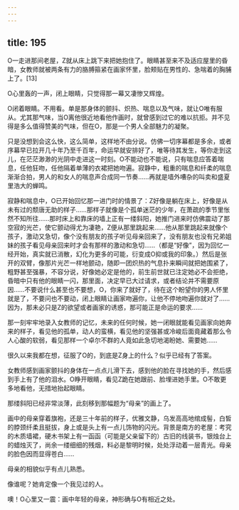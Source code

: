 ```yaml
---
---
---
```

title: 195
---



O一走进那间老屋，Z就从床上跳下来把她抱住了。眼睛甚至来不及适应屋里的昏暗，女教师就被两条有力的胳膊箍紧在画家怀里，脸颊贴在男性的、急喘着的胸脯上了。[13]

O心里轰的一声，闭上眼睛，只觉得那一幕又凄惨又辉煌。

O闭着眼睛。不用看。单是那身体的颤抖、炽热、喘息以及气味，就让O唯有服从。尤其那气味，当O离他很近地看他作画时，就曾感到过它的难以抗拒。并不见得是多么值得赞美的气味，但在O，那是一个男人全部魅力的凝聚。

只是没想到会这么快，这么简单，这样地不由分说。仿佛一切序幕都是多余，或者序幕早已拉开几十年乃至千百年，命运早就安排好了，唯等待其发生，等你走到这儿，在茫茫渺渺的光阴中走进这一时刻。O不能动也不能说，只有喘息应答着喘息，任他狂吻，任他隔着单薄的衣裙把她吻遍。寂静中，粗重的喘息和纤柔的喘息渐渐合拍，男人的和女人的喘息声合成同一节奏……再就是墙外嘈杂的叫卖和盛夏里浩大的蝉鸣。

寂静和喘息中，O已开始回忆那一进门时的情景了：Z好像是躺在床上，好像是从未有过的颓唐无助的样子……那样子就像是个孤单迷茫的少年，在萧疏的季节里怅然不知所往……那时床上和靠床的墙上正有一缕斜阳，她推门进来时仿佛震动了那空寂的光芒，使它颤动得尤为凄艳，Z便从那里跳起来……他从那里跳起来就像个孩子，激动又急切，像个没有朋友的孩子听见母亲回来了，没有朋友也没有兄弟姐妹的孩子看见母亲回来时才会有那样的激动和急切……（都是“好像”，因为回忆一经开始，真实就已消散，幻化为更多的可能，衍变成O抑或我的印象。）然后是张开的双臂，像那片光芒一样地颤动，随即一团炽热的气息扑来瞬间就把她围紧了，粗野甚至强暴，不容分说，好像她必定是他的，前生前世就已注定她必不会拒绝，昏暗中只有他的眼睛一闪，那里面，决定早已大过请求，或者结论并不需要原因……不要说什么甚至也不要想，O，你来了就好了，待在这个盼望你的男人怀里就是了，不要问也不要动，闭上眼睛让画家吻遍你，让他不停地吻遍你就对了……因为，那未必只是Z的欲望或者画家的诱惑，那可能正是命运的要求……

那一刻牢牢地录入女教师的记忆，未来的任何时候，她一闭眼就能看见画家向她奔来的样子，看见他的孤单，动人的蛮横，看见他的坚强甚或冷峻后面竟藏着那么令人心酸的软弱，看见那样一个卓尔不群的人竟如此急切地渴盼她、需要她……

很久以来我都在想，征服了O的，到底是Z身上的什么？似乎已经有了答案。

女教师感到画家颤抖的身体在一点点儿滑下去，感到他的脸在寻找她的手，然后感到手上有了他的泪水。O睁开眼睛，看见Z跪在她跟前、脸埋进她手里。O不敢更多地看他，无措地抬起眼睛。

那缕斜阳已经非常淡薄，此刻移到那幅题为“母亲”的画上了。

画中的母亲穿着旗袍，还是三十年前的样子，优雅文静，乌发高高地绾成髻，白皙的脖颈纤柔且挺拔，身上或是头上有一点儿饰物的闪光。背景是南方的老屋：考究的木质墙裙，硬木书架上有一函函（可能是父亲留下的）古旧的线装书，银烛台上的蜡烛灭了，尚余一缕细细的残烟，料必是黎明时候，处处浮动着一层青光。母亲的脸色因而显得苍白……

母亲的相貌似乎有点儿熟悉。

像谁呢？她肯定像一个我见过的人。

噢！O心里又一震：画中年轻的母亲，神形确与O有相近之处。